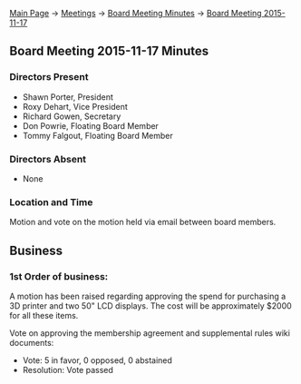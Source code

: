 [[Main Page]] -> [[Meetings]] -> [[Board Meeting Minutes]] -> [[Board Meeting 2015-11-17]]

==Board Meeting 2015-11-17 Minutes==

===Directors Present===
* Shawn Porter, President
* Roxy Dehart, Vice President
* Richard Gowen, Secretary
* Don Powrie, Floating Board Member
* Tommy Falgout, Floating Board Member

===Directors Absent===
* None

===Location and Time===
Motion and vote on the motion held via email between board members.

==Business==

===1st Order of business:===

A motion has been raised regarding approving the spend for purchasing a 3D printer and two 50" LCD displays.  The cost will be approximately $2000 for all these items. 

Vote on approving the membership agreement and supplemental rules wiki documents:
* Vote: 5 in favor, 0 opposed, 0 abstained
* Resolution: Vote passed

